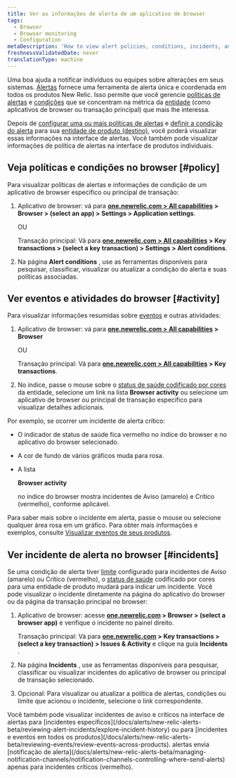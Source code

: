 ```yaml
---
title: Ver as informações de alerta de um aplicativo de browser
tags:
  - Browser
  - Browser monitoring
  - Configuration
metaDescription: 'How to view alert policies, conditions, incidents, and other activity and events directly the browser monitoring UI.'
freshnessValidatedDate: never
translationType: machine
---
```


Uma boa <InlinePopover type="alerts"/>ajuda a notificar indivíduos ou equipes sobre alterações em seus sistemas. [Alertas](/docs/alerts/new-relic-alerts-beta/getting-started/new-relic-alerts) fornece uma ferramenta de alerta única e coordenada em todos os produtos New Relic. Isso permite que você gerencie [políticas de alertas](/docs/alerts/new-relic-alerts-beta/getting-started/alerts-glossary#alert-policy) e [condições](/docs/alerts/new-relic-alerts-beta/getting-started/alerts-glossary#alert-condition) que se concentram na métrica da [entidade](/docs/alerts/new-relic-alerts-beta/getting-started/alerts-glossary#alert-entity) (como aplicativos de browser ou transação principal) que mais lhe interessa.

Depois de [configurar uma ou mais políticas de alertas](/docs/alerts/new-relic-alerts-beta/configuring-alert-policies/name-or-rename-alert-policy) e [definir a condição do alerta](/docs/alerts/new-relic-alerts-beta/configuring-alert-policies/define-alert-conditions) para sua [entidade de produto (destino)](/docs/alerts/new-relic-alerts-beta/configuring-alert-policies/select-product-targets-alert-condition), você poderá visualizar essas informações na interface de alertas. Você também pode visualizar informações de política de alertas na interface de produtos individuais.

## Veja políticas e condições no browser [#policy]

Para visualizar políticas de alertas e informações de condição de um aplicativo de browser específico ou principal de transação:

1. Aplicativo de browser: vá para <DNT>**[one.newrelic.com > All capabilities](https://one.newrelic.com/all-capabilities) > Browser > (select an app) > Settings > Application settings**</DNT>.

   OU

   Transação principal: Vá para <DNT>**[one.newrelic.com > All capabilities](https://one.newrelic.com/all-capabilities) > Key transactions > (select a key transaction) > Settings > Alert conditions**</DNT>.

2. Na página <DNT>**Alert conditions**</DNT> , use as ferramentas disponíveis para pesquisar, classificar, visualizar ou atualizar a condição do alerta e suas políticas associadas.

## Ver eventos e atividades do browser [#activity]

Para visualizar informações resumidas sobre [eventos](/docs/alerts/new-relic-alerts-beta/getting-started/alerts-glossary#event) e outras atividades:

1. Aplicativo de browser: vá para <DNT>**[one.newrelic.com > All capabilities](https://one.newrelic.com/all-capabilities) > Browser**</DNT>

   OU

   Transação principal: Vá para <DNT>**[one.newrelic.com > All capabilities](https://one.newrelic.com/all-capabilities) > Key transactions**</DNT>.

2. No índice, passe o mouse sobre o [status de saúde codificado por cores](/docs/alerts/new-relic-alerts-beta/getting-started/alerts-glossary#health-status) da entidade, selecione um link na lista <DNT>**Browser activity**</DNT> ou selecione um aplicativo de browser ou principal de transação específico para visualizar detalhes adicionais.

Por exemplo, se ocorrer um incidente de alerta crítico:

* O indicador de status de saúde fica vermelho no índice do browser e no aplicativo do browser selecionado.

* A cor de fundo de vários gráficos muda para rosa.

* A lista

  <DNT>**Browser activity**</DNT>

  no índice do browser mostra incidentes de Aviso (amarelo) e Crítico (vermelho), conforme aplicável.

Para saber mais sobre o incidente em alerta, passe o mouse ou selecione qualquer área rosa em um gráfico. Para obter mais informações e exemplos, consulte [Visualizar eventos de seus produtos](/docs/alerts/new-relic-alerts-beta/reviewing-events/view-events-their-products).

## Ver incidente de alerta no browser [#incidents]

Se uma condição de alerta tiver [limite](/docs/alerts/new-relic-alerts-beta/getting-started/alerts-glossary#alert-threshold) configurado para incidentes de Aviso (amarelo) ou Crítico (vermelho), o [status de saúde](/docs/alerts/new-relic-alerts-beta/getting-started/alerts-glossary#health-status) codificado por cores para uma entidade de produto mudará para indicar um incidente. Você pode visualizar o incidente diretamente na página do aplicativo do browser ou da página da transação principal no browser:

1. Aplicativo de browser: acesse <DNT>**[one.newrelic.com](https://one.newrelic.com/all-capabilities) > Browser > (select a browser app)**</DNT> e verifique o incidente no painel direito.

   Transação principal: Vá para <DNT>**[one.newrelic.com](https://one.newrelic.com/all-capabilities) > Key transactions > (select a key transaction) > Issues & Activity**</DNT> e clique na guia <DNT>**Incidents**</DNT> .

2. Na página <DNT>**Incidents**</DNT> , use as ferramentas disponíveis para pesquisar, classificar ou visualizar incidentes do aplicativo de browser ou principal de transação selecionado.

3. Opcional: Para visualizar ou atualizar a política de alertas, condições ou limite que acionou o incidente, selecione o link correspondente.

<Callout variant="tip">
  Você também pode visualizar incidentes de aviso e críticos na interface de alertas para [incidentes específicos](/docs/alerts/new-relic-alerts-beta/reviewing-alert-incidents/explore-incident-history) ou para [incidentes e eventos em todos os produtos](/docs/alerts/new-relic-alerts-beta/reviewing-events/review-events-across-products). alertas envia [notificação de alerta](/docs/alerts/new-relic-alerts-beta/managing-notification-channels/notification-channels-controlling-where-send-alerts) apenas para incidentes críticos (vermelho).
</Callout>